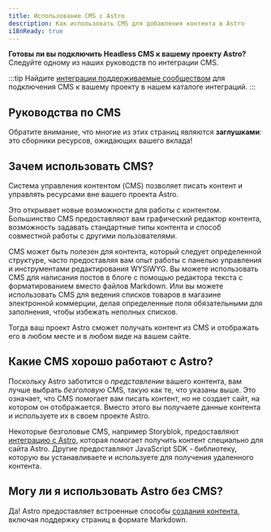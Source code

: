 ```yaml
---
title: Использование CMS с Astro
description: Как использовать CMS для добавления контента в Astro
i18nReady: true
---
```




**Готовы ли вы подключить Headless CMS к вашему проекту Astro?** Следуйте одному из наших руководств по интеграции CMS.

:::tip
Найдите [интеграции поддерживаемые сообществом](https://astro.build/integrations/?search=cms) для подключения CMS к вашему проекту в нашем каталоге интеграций. 
:::

## Руководства по CMS

Обратите внимание, что многие из этих страниц являются **заглушками**: это сборники ресурсов, ожидающих вашего вклада!

<CMSGuidesNav />

## Зачем использовать CMS?

Система управления контентом (CMS) позволяет писать контент и управлять ресурсами вне вашего проекта Astro.

Это открывает новые возможности для работы с контентом. Большинство CMS предоставляют вам графический редактор контента, возможность задавать стандартные типы контента и способ совместной работы с другими пользователями.

CMS может быть полезен для контента, который следует определенной структуре, часто предоставляя вам опыт работы с панелью управления и инструментами редактирования WYSIWYG. Вы можете использовать CMS для написания постов в блоге с помощью редактора текста с форматированием вместо файлов Markdown. Или вы можете использовать CMS для ведения списков товаров в магазине электронной коммерции, делая определенные поля обязательными для заполнения, чтобы избежать неполных списков. 

Тогда ваш проект Astro сможет получать контент из CMS и отображать его в любом месте и в любом виде на вашем сайте.


## Какие CMS хорошо работают с Astro?

Поскольку Astro заботится о _представлении_ вашего контента, вам лучше выбрать _безголовую_ CMS, такую как те, что указаны выше. Это означает, что CMS помогает вам писать контент, но не создает сайт, на котором он отображается. Вместо этого вы получаете данные контента и используете их в своем проекте Astro. 

Некоторые безголовые CMS, например Storyblok, предоставляют [интеграцию с Astro](/ru/guides/integrations-guide/), которая помогает получить контент специально для сайта Astro. Другие предоставляют JavaScript SDK - библиотеку, которую вы устанавливаете и используете для получения удаленного контента.

## Могу ли я использовать Astro без CMS?

Да! Astro предоставляет встроенные способы [создания контента](/ru/guides/content/), включая поддержку страниц в формате Markdown.
